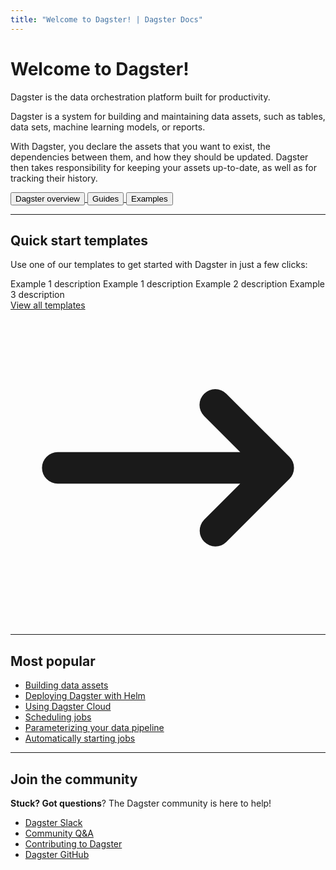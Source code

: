 ```yaml
---
title: "Welcome to Dagster! | Dagster Docs"
---
```


# Welcome to Dagster!

<p className="text-2xl mt-0 text-gray-500 tracking-tight font-light">
  Dagster is the data orchestration platform built for productivity.
</p>

Dagster is a system for building and maintaining data assets, such as tables, data sets, machine learning models, or reports.

With Dagster, you declare the assets that you want to exist, the dependencies between them, and how they should be updated. Dagster then takes responsibility for keeping your assets up-to-date, as well as for tracking their history.

<div className="inline-flex flex-row space-x-4">
    <a href="/getting-started/what-is-dagster">
      <button className="py-1 px-4 rounded-lg bg-gable-green text-white hover:bg-transparent hover:text-gable-green hover: border hover:border-gable-green">
        Dagster overview
      </button>
    </a>
    <a href="/building">
      <button className="py-1 px-4 rounded-lg bg-transparent border text-gray-500 hover:text-gray-700 hover:bg-gray-100 hover:border-gray-300">
        Guides
      </button>
    </a>
    <a href="/examples">
      <button className="py-1 px-4 rounded-lg bg-transparent border text-gray-500 hover:text-gray-700 hover:bg-gray-100 hover:border-gray-300">
        Examples
      </button>
    </a>
</div>

---

## Quick start templates

Use one of our templates to get started with Dagster in just a few clicks:

<div className="flex flex-row justify-center">
  <div className="grid md:grid-cols-4 grid-flow-row gap-4">
    <ExampleItem
      title="Example project"
      hrefCode="examples/to_do"
    >
      Example 1 description
    </ExampleItem>
    <ExampleItem
      title="dbt + Dagster"
      hrefCode="examples/to_do"
    >
      Example 1 description
    </ExampleItem>
    <ExampleItem
      title="Hacker News"
      hrefCode="examples/to_do"
      hrefDoc="/guides/dagster/example_project"
    >
      Example 2 description
    </ExampleItem>
    <ExampleItem
      title="Bollinger"
      hrefCode="examples/to_do"
    >
      Example 3 description
    </ExampleItem>
  </div>
</div>

<div style={{
    textAlign: 'right',
}}>
<a className="border-t-2 border-transparent pt-4 pl-1 inline-flex items-center text-sm md:text-base font-medium text-gray-500 dark:text-gray-200 hover:text-gray-700 hover:border-gray-300" href="/examples">View all templates<svg className="ml-3 h-5 w-5 text-gray-400" xmlns="http://www.w3.org/2000/svg" viewBox="0 0 20 20" fill="currentColor" aria-hidden="true"><path fill-rule="evenodd" d="M12.293 5.293a1 1 0 011.414 0l4 4a1 1 0 010 1.414l-4 4a1 1 0 01-1.414-1.414L14.586 11H3a1 1 0 110-2h11.586l-2.293-2.293a1 1 0 010-1.414z" clip-rule="evenodd"></path></svg></a>
</div>

---

## Most popular

<div className="category-container">
  <div className="category-inner-container">
    <ul className="article-list">
      <li style={{
        marginTop: 0,
    }}>
        <a href="/building/understanding-dagster/assets/software-defined-assets">
          Building data assets
        </a>
      </li>
      <li>
        <a href="/deployment/open-source/kubernetes/deploying-with-helm">
          Deploying Dagster with Helm
        </a>
      </li>
      <li>
        <a href="/deployment/cloud">
            Using Dagster Cloud
        </a>
      </li>
      <li>
        <a href="/building/understanding-dagster/partitions-schedules-sensors/schedules">
          Scheduling jobs
        </a>
      </li>
      <li>
        <a href="/building/understanding-dagster/configuration/configuration">
          Parameterizing your data pipeline
        </a>
      </li>
      <li>
        <a href="/building/understanding-dagster/partitions-schedules-sensors/sensors">
          Automatically starting jobs
        </a>
      </li>
    </ul>
  </div>
</div>

---

## Join the community

**Stuck? Got questions**? The Dagster community is here to help!

<div className="category-container">
  <div className="category-inner-container">
    <ul className="article-list">
      <li style={{
        marginTop: 0,
    }}>
        <a href="https://dagster-slackin.herokuapp.com/">
          Dagster Slack
        </a>
      </li>
      <li>
        <a href="https://github.com/dagster-io/dagster/discussions">
          Community Q&A
        </a>
      </li>
      <li>
        <a href="/community/contributing">
            Contributing to Dagster
        </a>
      </li>
      <li>
        <a href="https://github.com/dagster-io/dagster">
          Dagster GitHub
        </a>
      </li>
    </ul>
  </div>
</div>